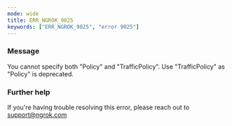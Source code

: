 ```yaml
---
mode: wide
title: ERR_NGROK_9025
keywords: ["ERR_NGROK_9025", "error 9025"]
---
```


### Message

You cannot specify both "Policy" and "TrafficPolicy". Use "TrafficPolicy" as "Policy" is deprecated.

### Further help

If you're having trouble resolving this error, please reach out to [support@ngrok.com](mailto:support@ngrok.com?subject=Help%20with%20ERR_NGROK_9025)
